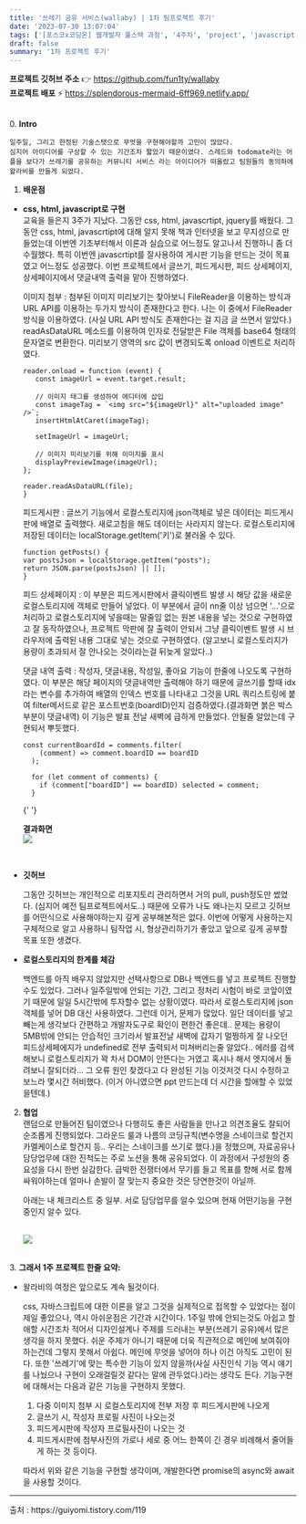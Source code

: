 ```yaml
---
title: '쓰레기 공유 서비스(wallaby) | 1차 팀프로젝트 후기'
date: '2023-07-30 13:07:04'
tags: ['[포스코x코딩온] 웹개발자 풀스택 과정', '4주차', 'project', 'javascript', 'css', 'html']
draft: false
summary: '1차 프로젝트 후기'
---
```


<strong>프로젝트 깃허브 주소</strong> 👉 https://github.com/fun1ty/wallaby <br />
<strong>프로젝트 배포</strong> ⚡ https://splendorous-mermaid-6ff969.netlify.app/

<br />
0. <strong>Intro</strong>

    일주일, 그리고 한정된 기술스탯으로 무엇을 구현해야할까 고민이 많았다.
    심지어 아이디어를 구상할 수 있는 기간조차 짧았기 때문이였다. 스레드와 todomate라는 어플을 보다가 쓰레기를 공유하는 커뮤니티 서비스 라는 아이디어가 떠올랐고 팀원들의 동의하에 왈라비를 만들게 되었다.

1. <strong> 배운점 </strong>

- <strong>css, html, javascript로 구현</strong>
  <br />
  교육을 들은지 3주가 지났다. 그동안 css, html, javascrtipt, jquery를 배웠다. 그동안 css, html,
  javascrtipt에 대해 알지 못해 책과 인터넷을 보고 무지성으로 만들었는데 이번엔 기초부터해서 이론과
  실습으로 어느정도 알고나서 진행하니 좀 더 수월했다. 특히 이번엔 javascrtipt를 잘사용하여 게시판
  기능을 만드는 것이 목표였고 어느정도 성공했다. 이번 프로젝트에서 글쓰기, 피드게시판, 피드
  상세페이지, 상세페이지에서 댓글내역 출력을 맡아 진행하였다. <br />

  이미지 첨부 : 첨부된 이미지 미리보기는 찾아보니 FileReader을 이용하는 방식과 URL API를 이용하는
  두가지 방식이 존재한다고 한다. 나는 이 중에서 FileReader 방식을 이용하였다. (사실 URL API 방식도
  존재한다는 걸 지금 글 쓰면서 알았다.) readAsDataURL 메소드를 이용하여 인자로 전달받은 File 객체를
  base64 형태의 문자열로 변환한다. 미리보기 영역의 src 값이 변경되도록 onload 이벤트로 처리하였다.

  ```
  reader.onload = function (event) {
     const imageUrl = event.target.result;

     // 이미지 태그를 생성하여 에디터에 삽입
     const imageTag = `<img src="${imageUrl}" alt="uploaded image" />`;
     insertHtmlAtCaret(imageTag);

     setImageUrl = imageUrl;

     // 이미지 미리보기를 위해 이미지를 표시
     displayPreviewImage(imageUrl);
  };

  reader.readAsDataURL(file);
  }
  ```

  피드게시판 : 글쓰기 기능에서 로컬스토리지에 json객체로 넣은 데이터는 피드게시판에 배열로 출력했다. 새로고침을 해도 데이터는 사라지지 않는다. 로컬스토리지에 저장된 데이터는 localStorage.getItem('키')로 불러올 수 있다.

  ```
  function getPosts() {
  var postsJson = localStorage.getItem("posts");
  return JSON.parse(postsJson) || [];
  }
  ```

  피드 상세페이지 : 이 부분은 피드게시판에서 클릭이벤트 발생 시 해당 값을 새로운 로컬스토리지에 객체로 만들어 넣었다. 이 부분에서 글이 nn줄 이상 넘으면 '...'으로 처리하고 로컬스토리지에 넣을때는 말줄임 없는 원본 내용을 넣는 것으로 구현하였고 잘 동작하였으나, 프로젝트 막판에 잘 출력이 안되서 그냥 클릭이벤트 발생 시 브라우저에 출력된 내용 그대로 넣는 것으로 구현하였다. (알고보니 로컬스토리지가 용량이 초과되서 잘 안나오는 것이라는걸 뒤늦게 알았다..)

  댓글 내역 출력 : 작성자, 댓글내용, 작성일, 좋아요 기능이 한줄에 나오도록 구현하였다. 이 부분은 해당 페이지의 댓글내역만 출력해야 하기 때문에 글쓰기를 할때 idx라는 변수를 추가하여 배열의 인덱스 번호를 나타내고 그것을 URL 쿼리스트링에 붙여 filter메서드로 같은 포스트번호(boardID)인지 검증하였다.(결과화면 붉은 박스부분이 댓글내역) 이 기능은 발표 전날 새벽에 급하게 만들었다. 안될줄 알았는데 구현되서 뿌듯했다.

  ```
  const currentBoardId = comments.filter(
      (comment) => comment.boardID == boardID
    );

    for (let comment of comments) {
      if (comment["boardID"] == boardID) selected = comment;
    }

  ```

  {' '}

  <strong>결과화면</strong>
  <br />
  <Image src="/static/images/comment.png" width={500} height={400} />

<br />

- <strong> 깃허브</strong>

  그동안 깃허브는 개인적으로 리포지토리 관리하면서 거의 pull, push정도만 썼었다. (심지어 예전 팀프로젝트에서도..)
  때문에 오류가 나도 왜나는지 모르고 깃허브를 어떤식으로 사용해야하는지 깊게 공부해본적은 없다. 이번에
  어떻게 사용하는지 구체적으로 알고 사용하니 팀작업 시, 형상관리하기가 좋았고 앞으로 깊게 공부할 목표
  또한 생겼다.

- <strong> 로컬스토리지의 한계를 체감</strong>

  백엔드를 아직 배우지 않았지만 선택사항으로 DB나 백엔드를 넣고 프로젝트 진행할 수도 있었다. 그러나 일주일밖에
  안되는 기간, 그리고 정처리 시험이 바로 코앞이였기 때문에 일일 5시간밖에 투자할수 없는 상황이였다. 따라서
  로컬스토리지에 json 객체를 넣어 DB 대신 사용하였다. 그런데 이거, 문제가 많았다. 일단 데이터를 넣고 빼는게 생각보다 간편하고 개발자도구로 확인이 편한건 좋은데.. 문제는 용량이 5MB밖에 안되는 안습적인 크기라서 발표전날 새벽에 갑자기 멀쩡하게 잘 나오던 피드상세페에지가 undefined로 전부 출력되서 미쳐버리는줄 알았다.. 에러를 검색해보니 로컬스토리지가 꽉 차서 DOM이 안뜬다는 거였고 혹시나 해서 엣지에서 돌려보니 잘되더라... 그 오류 원인 찾겠다고 다 완성된 기능 이것저것 다시 수정하고 보느라 몇시간 허비했다. (이거 아니였으면 ppt 만드는데 더 시간을 할애할 수 있었을텐데.)

2. <strong>협업</strong>
   <br />
   랜덤으로 만들어진 팀이였으나 다행히도 좋은 사람들을 만나고 의견조율도 잘되어 순조롭게 진행되었다.
   그라운드 룰과 나름의 코딩규칙(변수명을 스네이크로 할건지 카멜케이스로 할건지 등.. 우리는
   스네이크를 쓰기로 했다.)을 정했으며, 자료공유나 담당업무에 대한 진척도는 주로 노션을 통해
   공유되었다. 이 과정에서 구성원의 중요성을 다시 한번 실감한다. 급박한 전쟁터에서 무기를 들고
   목표를 향해 서로 함께 싸워야하는데 얼마나 손발이 잘 맞는지 중요한 것은 당연한것이 아닐까.

   아래는 내 체크리스트 중 일부. 서로 담당업무를 알수 있으며 현재 어떤기능을 구현중인지 알수 있다.

   <br />
   <Image src="/static/images/check1.png" width={450} height={500} />

<br />
3. <strong>그래서 1주 프로젝트 한줄 요약: </strong>

- 왈라비의 여정은 앞으로도 계속 될것이다.

  css, 자바스크립트에 대한 이론을 알고 그것을 실제적으로 접목할 수 있었다는 점이 제일 좋았으나, 역시 아쉬운점은 기간과 시간이다.
  1주일 밖에 안되는것도 아쉽고 할애할 시간조차 적어서 디자인설계나 주제를 드러내는 부분(쓰레기 공유)에서 많은 생각을 하지 못했다. 쉬운 주제가 아니기 때문에 더욱 직관적으로 메인에 보여줘야 하는건데 그렇지 못해서 아쉽다. 메인에 무엇을 넣어야 하나 이건 아직도 고민이 된다. 또한 '쓰레기'에 맞는 특수한 기능이 있지 않을까(사실 사진인식 기능 역시 얘기를 나눴으나 구현이 오래걸릴것 같다는 말에 관두었다.)라는 생각도 든다. 기능구현에 대해서는 다음과 같은 기능을 구현하지 못했다.

  1.  다중 이미지 첨부 시 로컬스토리지에 전부 저장 후 피드게시판에 나오게
  2.  글쓰기 시, 작성자 프로필 사진이 나오는것
  3.  피드게시판에 작성자 프로필사진이 나오는 것
  4.  피드게시판에 첨부사진의 가로나 세로 중 어느 한쪽이 긴 경우 비례해서 줄어들게 하는 것 등이다.

  따라서 위와 같은 기능을 구현할 생각이며, 개발한다면 promise의 async와 await을 사용할 것이다.

<hr />
출처 : https://guiyomi.tistory.com/119
